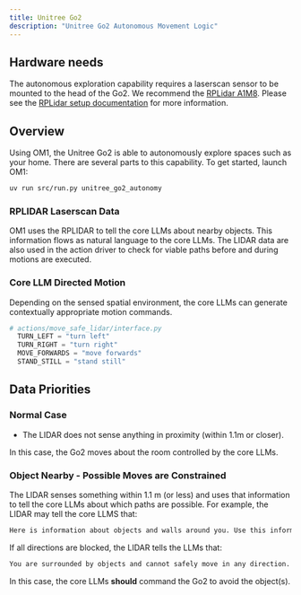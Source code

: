 ```yaml
---
title: Unitree Go2
description: "Unitree Go2 Autonomous Movement Logic"
---
```


## Hardware needs

The autonomous exploration capability requires a laserscan sensor to be mounted to the head of the Go2. We recommend the [RPLidar A1M8](https://bucket-download.slamtec.com/d1e428e7efbdcd65a8ea111061794fb8d4ccd3a0/LD108_SLAMTEC_rplidar_datasheet_A1M8_v3.0_en.pdf). Please see the [RPLidar setup documentation](motion_planning_lidarA1M8) for more information.

## Overview

Using OM1, the Unitree Go2 is able to autonomously explore spaces such as your home. There are several parts to this capability. To get started, launch OM1:

```bash Run OM1
uv run src/run.py unitree_go2_autonomy
```

### RPLIDAR Laserscan Data

OM1 uses the RPLIDAR to tell the core LLMs about nearby objects. This information flows as natural language to the core LLMs. The LIDAR data are also used in the action driver to check for viable paths before and during motions are executed. 

### Core LLM Directed Motion

Depending on the sensed spatial environment, the core LLMs can generate contextually appropriate motion commands. 

```py
# actions/move_safe_lidar/interface.py
  TURN_LEFT = "turn left"
  TURN_RIGHT = "turn right"
  MOVE_FORWARDS = "move forwards"
  STAND_STILL = "stand still"
```

## Data Priorities

### Normal Case

* The LIDAR does not sense anything in proximity (within 1.1m or closer).

In this case, the Go2 moves about the room controlled by the core LLMs. 

### Object Nearby - Possible Moves are Constrained

The LIDAR senses something within 1.1 m (or less) and uses that information to tell the core LLMs about which paths are possible. For example, the LIDAR may tell the core LLMS that:

```bash
Here is information about objects and walls around you. Use this information to plan your movements and avoid bumping into things: The safe movement choices are: You can turn left. You can turn right. 
```

If all directions are blocked, the LIDAR tells the LLMs that:

```bash
You are surrounded by objects and cannot safely move in any direction. DO NOT MOVE.
```

In this case, the core LLMs **should** command the Go2 to avoid the object(s). 
